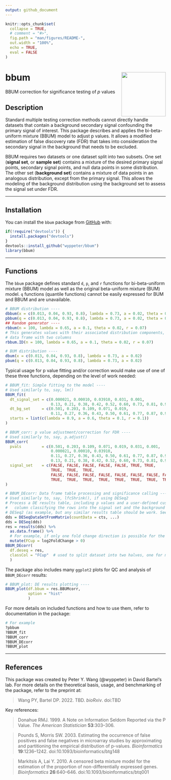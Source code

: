 ```yaml
---
output: github_document
---
```


<!-- README.md is generated from README.Rmd. Please edit that file -->

```r
knitr::opts_chunk$set(
  collapse = TRUE,
  # comment = "#>",
  fig.path = "man/figures/README-",
  out.width = "100%",
  echo = TRUE,
  eval = FALSE
)
```

# bbum <img src='man/figures/logo.png' align="right" height="139" />
BBUM correction for significance testing of *p* values


## Description

Standard multiple testing correction methods cannot directly handle datasets that contain a background secondary signal confounding the primary signal of interest. This package describes and applies the bi-beta-uniform mixture (BBUM) model to adjust p values. It allows a modified estimation of false discovery rate (FDR) that takes into consideration the secondary signal in the background that needs to be excluded.

BBUM requires two datasets or one dataset split into two subsets. One set (**signal set**, or **sample set**) contains a mixture of the desired primary signal points, secondary signal points, and null data points in some distribution. The other set (**background set**) contains a mixture of data points in an analogous distribution, except from the primary signal. This allows the modeling of the background distribution using the background set to assess the signal set under FDR.

---

## Installation

You can install the `bbum` package from [GitHub](https://github.com/wyppeter/bbum) with:

```r
if(!require("devtools")) {
  install.packages("devtools")
}
devtools::install_github("wyppeter/bbum")
library(bbum)
```

---

## Functions

The `bbum` package defines standard `d`, `p`, and `r` functions for bi-beta-uniform mixture (BBUM) model as well as the original beta-uniform mixture (BUM) model. `q` functions (quantile functions) cannot be easily expressed for BUM and BBUM and are unavailable.

```r
# BBUM distribution ----
dbbum(x = c(0.013, 0.04, 0.93, 0.8), lambda = 0.73, a = 0.02, theta = 0.11, r = 0.003)
pbbum(q = c(0.013, 0.04, 0.93, 0.8), lambda = 0.73, a = 0.02, theta = 0.11, r = 0.003)
## Random generator ----
rbbum(n = 100, lambda = 0.65, a = 0.1, theta = 0.02, r = 0.07)
# This generates values with their associated distribution components, as a 
# data frame with two columns
rbbum.ID(n = 100, lambda = 0.65, a = 0.1, theta = 0.02, r = 0.07)

# BUM distribution ----
dbum(x = c(0.013, 0.04, 0.93, 0.8), lambda = 0.73, a = 0.02)
pbum(q = c(0.013, 0.04, 0.93, 0.8), lambda = 0.73, a = 0.02)
```

Typical usage for p value fitting and/or correction would make use of one of
these three functions, depending on the level of work needed:

```r
# BBUM_fit: Simple fitting to the model ----
# Used similarly to, say, lm()
BBUM_fit(
  dt_signal_set = c(0.000021, 0.00010, 0.03910, 0.031, 0.001,
                    0.13, 0.21, 0.38, 0.42, 0.52, 0.60, 0.73, 0.81, 0.97),
  dt_bg_set     = c(0.501, 0.203, 0.109, 0.071, 0.019,
                    0.11, 0.27, 0.36, 0.43, 0.50, 0.61, 0.77, 0.87, 0.91),
  starts = list(c(lambda = 0.9, a = 0.6, theta = 0.1, r = 0.1))
)
```

```r
# BBUM_corr: p value adjustment/correction for FDR ----
# Used similarly to, say, p.adjust()
BBUM_corr(
  pvals         = c(0.501, 0.203, 0.109, 0.071, 0.019, 0.031, 0.001,
                    0.000021, 0.00010, 0.03910,
                    0.11, 0.27, 0.36, 0.43, 0.50, 0.61, 0.77, 0.87, 0.91,
                    0.13, 0.21, 0.38, 0.42, 0.52, 0.60, 0.73, 0.81, 0.97),
  signal_set    = c(FALSE, FALSE, FALSE, FALSE, FALSE, TRUE, TRUE,
                    TRUE,  TRUE,  TRUE,
                    FALSE, FALSE, FALSE, FALSE, FALSE, FALSE, FALSE, FALSE, FALSE,
                    TRUE,  TRUE,  TRUE,  TRUE,  TRUE,  TRUE,  TRUE,  TRUE,  TRUE)
)
```

```r
# BBUM_DEcorr: Data frame table processing and significance calling ----
# Used similarly to, say, lfcShrink(), if using DESeq2
# Process a DE results table, including p values and a user-defined custom 
#   column classifying the rows into the signal set and the background set
# DESeq2 (as example, but any similar results table should be work. See documentation.)
dds = DESeqDataSetFromMatrix(countData = cts, ...)
dds = DESeq(dds)
res = results(dds) %>%
  as.data.frame() %>%
  # For example, if only one fold change direction is possible for the primary signal
  mutate(FCup = log2FoldChange > 0)  
BBUM_DEcorr(
  df.deseq = res,
  classCol = "FCup"  # used to split dataset into two halves, one for modeling, one for analysis
  )
```

The package also includes many `ggplot2` plots for QC and analysis of 
`BBUM_DEcorr` results:

```r
# BBUM_plot: DE results plotting ----
BBUM_plot(df.bbum = res.BBUMcorr,
          option = "hist"
          )
```

For more details on included functions and how to use them, refer to documentation in the package:
```r
# For example
?pbbum
?BBUM_fit
?BBUM_corr
?BBUM_DEcorr
?BBUM_plot
```

---

## References 

This package was created by Peter Y. Wang (@wyppeter) in David Bartel's lab.
For more details on the theoretical basis, usage, and benchmarking of the package, refer to the preprint at:

> Wang PY, Bartel DP. 2022. TBD. *bioRxiv*. doi:TBD

Key references:

> Donahue RMJ. 1999. A Note on Information Seldom Reported via the P Value. *The American Statistician* **53**:303–306.

> Pounds S, Morris SW. 2003. Estimating the occurrence of false positives and false negatives in microarray studies by approximating and partitioning the empirical distribution of p-values. *Bioinformatics* **19**:1236–1242. doi:10.1093/bioinformatics/btg148

> Markitsis A, Lai Y. 2010. A censored beta mixture model for the estimation of the proportion of non-differentially expressed genes. *Bioinformatics* **26**:640–646. doi:10.1093/bioinformatics/btq001
